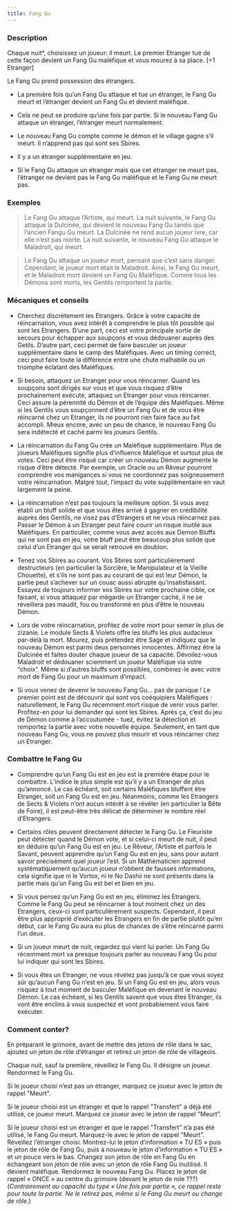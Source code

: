 ```yaml
---
title: Fang Gu
---
```



<Role FANG_GU header />

### Description

Chaque nuit*, choisissez un joueur: il meurt. Le premier Etranger tué de cette façon devient un Fang Gu maléfique et vous mourez à sa place. [+1 Etranger]

Le Fang Gu prend possession des étrangers.

-   La première fois qu’un Fang Gu attaque et tue un étranger, le Fang Gu meurt et l’étranger devient un Fang Gu et devient maléfique.

-   Cela ne peut se produire qu’une fois par partie. Si le nouveau Fang Gu attaque un étranger, l’étranger meurt normalement.

-   Le nouveau Fang Gu compte comme le démon et le village gagne s’il meurt. Il n’apprend pas qui sont ses Sbires. 

-   Il y a un étranger supplémentaire en jeu.

-   Si le Fang Gu attaque un étranger mais que cet étranger ne meurt pas, l’étranger ne devient pas le Fang Gu maléfique et le Fang Gu ne meurt pas.

### Exemples

> Le Fang Gu attaque l’Artiste, qui meurt. La nuit suivante, le Fang Gu attaque la Dulcinée, qui devient le nouveau Fang Gu tandis que l’ancien Fangu Gu meurt. La Dulcinée ne rend aucun joueur ivre, car elle n’est pas morte. La nuit suivante, le nouveau Fang Gu attaque le Maladroit, qui meurt.

> Le Fang Gu attaque un joueur mort, pensant que c’est sans danger. Cependant, le joueur mort était le Maladroit. Ainsi, le Fang Gu meurt, et le Maladroit mort devient un Fang Gu Maléfique. Comme tous les Démons sont morts, les Gentils remportent la partie.

### Mécaniques et conseils

- Cherchez discrètement les Etrangers. Grâce à votre capacité de réincarnation, vous avez intérêt à comprendre le plus tôt possible qui sont les Etrangers. D’une part, ceci est votre principale sortie de secours pour échapper aux soupçons et vous dédouaner auprès des Getils. D’autre part, ceci permet de faire basculer un joueur supplémentaire dans le camp des Maléfiques. Avec un timing correct, ceci peut faire toute la différence entre une chute malhabile ou un triomphe éclatant des Maléfiques.

- Si besoin, attaquez un Etranger pour vous réincarner. Quand les soupçons sont dirigés sur vous et que vous risquez d’être prochainement exécuté, attaquez un Etranger pour vous réincarner. Ceci assure la pérennité du Démon et de l’équipe des Maléfiques. Même si les Gentils vous soupçonnent d’être un Fang Gu et de vous être réincarné chez un Etranger, ils ne pourront rien faire face au fait accompli. Mieux encore, avec un peu de chance, le nouveau Fang Gu sera indétecté et caché parmi les joueurs Gentils.

- La réincarnation du Fang Gu crée un Maléfique supplémentaire. Plus de joueurs Maléfiques signifie plus d’influence Maléfique et surtout plus de votes. Ceci peut être risqué car créer un nouveau Démon augmente le risque d’être détecté. Par exemple, un Oracle ou un Rêveur pourront comprendre vos manigances si vous ne coordonnez pas soigneusement votre réincarnation. Malgré tout, l’impact du vote supplémentaire en vaut largement la peine.

- La réincarnation n’est pas toujours la meilleure option. Si vous avez établi un bluff solide et que vous êtes arrivé à gagner en crédibilité auprès des Gentils, ne visez pas d’Etrangers et ne vous réincarnez pas. Passer le Démon à un Etranger peut faire courir un risque inutile aux Maléfiques. En particulier, comme vous avez accès aux Demon Bluffs qui ne sont pas en jeu, votre bluff peut être beaucoup plus solide que celui d’un Etranger qui se serait retrouvé en doublon.

- Tenez vos Sbires au courant. Vos Sbires sont particulièrement destructeurs (en particulier la Sorcière, le Manipulateur et la Vieille Chouette), et s’ils ne sont pas au courant de qui est leur Démon, la partie peut s’achever sur un couac aussi abrupte qu’insatisfaisant. Essayez de toujours informer vos Sbires sur votre prochaine cible, ce faisant, si vous attaquez par mégarde un Etranger caché, il ne se réveillera pas maudit, fou ou transformé en plus d’être le nouveau Démon.

- Lors de votre réincarnation, profitez de votre mort pour semer le plus de zizanie. Le module Sects & Violets offre les bluffs les plus audacieux par-delà la mort. Mourez, puis prétendez être Sage et indiquez que le nouveau Démon est parmi deux personnes innocentes. Affirmez être la Dulcinée et faites douter chaque joueur de sa capacité. Dévoilez-vous Maladroit et dédouaner sciemment un joueur Maléfique via votre “choix”. Même si d’autres bluffs sont possibles, combinez-le avec votre mort de Fang Gu pour un maximum d’impact.

- Si vous venez de devenir le nouveau Fang Gu… pas de panique ! Le premier point est de découvrir qui sont vos coéquipiers Maléfiques : naturellement, le Fang Gu récemment mort risque de venir vous parler. Profitez-en pour lui demander qui sont les Sbires. Après ça, c’est du jeu de Démon comme à l’accoutumée - tuez, évitez la détection et remportez la partie avec votre nouvelle équipe. Seulement, en tant que nouveau Fang Gu, vous ne pouvez plus mourir et vous réincarner chez un Etranger.

### Combattre le Fang Gu

- Comprendre qu’un Fang Gu est en jeu est la première étape pour le combattre. L’indice le plus simple est qu’il y a un Etranger de plus qu’annoncé. Le cas échéant, soit certains Maléfiques bluffent être Etranger, soit un Fang Gu est en jeu. Néanmoins, comme les Etrangers de Sects & Violets n’ont aucun intérêt à se révéler (en particulier la Bête de Foire), il est peut-être très délicat de déterminer le nombre réel d’Etrangers.

- Certains rôles peuvent directement détecter le Fang Gu. Le Fleuriste peut détecter quand le Démon vote, et si celui-ci meurt de nuit, il peut en déduire qu’un Fang Gu est en jeu. Le Rêveur, l’Artiste et parfois le Savant, peuvent apprendre qu’un Fang Gu est en jeu, sans pour autant savoir précisément quel joueur l’est. Si un Mathématicien apprend systématiquement qu’aucun joueur n’obtient de fausses informations, cela signifie que ni le Vortox, ni le No Dashii ne sont présents dans la partie mais qu’un Fang Gu est bel et bien en jeu.

- Si vous pensez qu’un Fang Gu est en jeu, éliminez les Etrangers. Comme le Fang Gu peut se réincarner à tout moment chez un des Etrangers, ceux-ci sont particulièrement suspects. Cependant, il peut être plus approprié d’exécuter les Etrangers en fin de partie plutôt qu’en début, car le Fang Gu aura eu plus de chances de s’être réincarné parmi l’un deux.

- Si un joueur meurt de nuit, regardez qui vient lui parler. Un Fang Gu récemment mort va presque toujours parler au nouveau Fang Gu pour lui indiquer qui sont les Sbires.

- Si vous êtes un Etranger, ne vous révélez pas jusqu’à ce que vous soyez sûr qu’aucun Fang Gu n’est en jeu. Si un Fang Gu est en jeu, alors vous risquez à tout moment de basculer Maléfique en devenant le nouveau Démon. Le cas échéant, si les Gentils savent que vous êtes Etranger, ils vont être enclins à vous suspectez et vont probablement vous faire exécuter.

### Comment conter?

En préparant le grimoire, avant de mettre des jetons de rôle dans le sac, ajoutez un jeton de rôle d’étranger et retirez un jeton de rôle de villageois.

Chaque nuit, sauf la première, réveillez le Fang Gu. Il désigne un joueur. Rendormez le Fang Gu.

Si le joueur choisi n’est pas un étranger, marquez ce joueur avec le jeton de rappel "Meurt".

Si le joueur choisi est un étranger et que le rappel "Transfert" a déjà été utilisé, ce joueur meurt. Marquez ce joueur avec le jeton de rappel "Meurt".

Si le joueur choisi est un étranger et que le rappel "Transfert" n’a pas été utilisé, le Fang Gu meurt. Marquez-le avec le jeton de rappel "Meurt". Réveillez l’étranger choisi. Montrez-lui le jeton d’information « TU ES » puis le jeton de rôle de Fang Gu, puis à nouveau le jeton d’information « TU ES » et un pouce vers le bas. Changez son jeton de rôle en Fang Gu en échangeant son jeton de rôle avec un jeton de rôle Fang Gu inutilisé. Il devient maléfique. Rendormez le nouveau Fang Gu. Placez le jeton de rappel « ONCE » au centre du grimoire (devant le jeton de role ???) (_Contrairement au capacité du type « Une fois par partie », ce rappel reste pour toute la partie. Ne le retirez pas, même si le Fang Gu meurt ou change de rôle._)